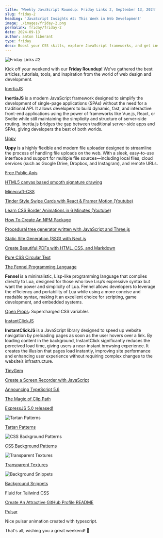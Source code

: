 ```yaml
---
title: 'Weekly JavaScript Roundup: Friday Links 2, September 13, 2024'
slug: friday-2
heading: 'JavaScript Insights #2: This Week in Web Development'
image: ./images/friday-2.png
permalink: friday/friday-2
date: 2024-09-13
author: anton liberant
type: friday
desc: Boost your CSS skills, explore JavaScript frameworks, and get inspired with this week’s top picks. Don’t miss these essential front-end development resources!
---
```


![Friday Links #2](./images/friday-2.png)

Kick off your weekend with our **Friday Roundup**! We’ve gathered the best articles, tutorials,
tools, and inspiration from the world of web design and development.

[InertiaJS](https://inertiajs.com/)

**InertiaJS** is a modern JavaScript framework designed to simplify the development of single-page
applications (SPAs) without the need for a traditional API. It allows developers to build dynamic,
fast, and interactive front-end applications using the power of frameworks like Vue.js, React, or
Svelte while still maintaining the simplicity and structure of server-side routing. Inertia.js
bridges the gap between traditional server-side apps and SPAs, giving developers the best of both
worlds.

[Uppy](https://uppy.io/)

**Uppy** is a highly flexible and modern file uploader designed to streamline the process of
handling file uploads on the web. With a sleek, easy-to-use interface and support for multiple file
sources—including local files, cloud services (such as Google Drive, Dropbox, and Instagram), and
remote URLs.

[Free Public Apis](https://www.freepublicapis.com/)

[HTML5 canvas based smooth signature drawing](https://github.com/szimek/signature_pad)

[Minecraft-CSS](https://github.com/Jiyath5516F/Minecraft-CSS)

[Tinder Style Swipe Cards with React & Framer Motion (Youtube)](https://www.youtube.com/watch?v=bzJHOoiu1Bs&ab_channel=TomIsLoading&sttick=0)

[Learn CSS Border Animations in 6 Minutes (Youtube)](https://www.youtube.com/watch?v=ezP4kbOvs_E&ab_channel=Coding2GO)

[How To Create An NPM Package](https://www.totaltypescript.com/how-to-create-an-npm-package)

[Procedural tree generator written with JavaScript and Three.js](https://github.com/dgreenheck/tree-js)

[Static Site Generation (SSG) with Next.js](https://developer.mozilla.org/en-US/blog/static-site-generation-with-nextjs/)

[Create Beautiful PDFs with HTML, CSS, and Markdown](https://michaelnthiessen.com/create-beautiful-pdfs-with-html-css-and-markdown)

[Pure CSS Circular Text](https://frontendmasters.com/blog/pure-css-circular-text-without-requiring-a-monospace-font/)

[The Fennel Programming Language](https://fennel-lang.org/)

**Fennel** is a minimalistic, Lisp-like programming language that compiles directly to Lua, designed
for those who love Lisp’s expressive syntax but want the power and simplicity of Lua. Fennel allows
developers to leverage the efficiency and portability of Lua while using a more concise and readable
syntax, making it an excellent choice for scripting, game development, and embedded systems.

[Open Props](https://open-props.style/): Supercharged CSS variables

[InstantClickJS](http://instantclick.io/)

**InstantClickJS** is a JavaScript library designed to speed up website navigation by preloading
pages as soon as the user hovers over a link. By loading content in the background, InstantClick
significantly reduces the perceived load time, giving users a near-instant browsing experience. It
creates the illusion that pages load instantly, improving site performance and enhancing user
experience without requiring complex changes to the website’s infrastructure.

[TinyGem](https://www.tinygem.org/)

[Create a Screen Recorder with JavaScript](https://blog.openreplay.com/create-a-screen-recorder-with-javascript/)

[Announcing TypeScript 5.6](https://devblogs.microsoft.com/typescript/announcing-typescript-5-6/)

[The Magic of Clip Path](https://emilkowal.ski/ui/the-magic-of-clip-path)

[ExpressJS 5.0 released!](https://github.com/expressjs/express/releases/tag/v5.0.0)

![Tartan Patterns](./images/Tartan-Patterns.png)

[Tartan Patterns](https://tartanify.com/)

![CSS Background Patterns](./images/CSS-Background-Patterns.png)

[CSS Background Patterns](https://www.magicpattern.design/tools/css-backgrounds)

![Transparent Textures](./images/Transparent-Textures.png)

[Transparent Textures](https://www.transparenttextures.com/)

![Background Snippets](./images/background-snippets.png)

[Background Snippets](https://bg.ibelick.com/)

[Fluid for Tailwind CSS](https://fluid.tw)

[Create An Attractive GitHub Profile README](https://dev.to/parth_johri/create-an-attractive-github-profile-readme-noj)

[Pulsar](https://muffinman.io/pulsar/?grid=classic&animate=scale&code=KHQgKiAwLjEpICUgMQ%253D%253D)

Nice pulsar animation created with typescript.

That's all, wishing you a great weekend! 🤗
